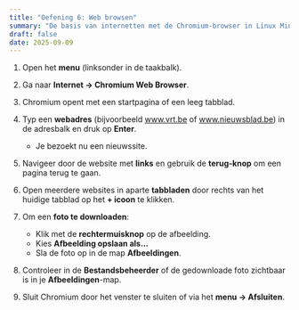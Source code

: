 ```yaml
---
title: "Oefening 6: Web browsen"
summary: "De basis van internetten met de Chromium-browser in Linux Mint."
draft: false
date: 2025-09-09
---
```


1) Open het **menu** (linksonder in de taakbalk).  

2) Ga naar **Internet → Chromium Web Browser**.  

3) Chromium opent met een startpagina of een leeg tabblad.  

4) Typ een **webadres** (bijvoorbeeld www.vrt.be of www.nieuwsblad.be) in de adresbalk en druk op **Enter**.  
   - Je bezoekt nu een nieuwssite.  

5) Navigeer door de website met **links** en gebruik de **terug-knop** om een pagina terug te gaan.  

6) Open meerdere websites in aparte **tabbladen** door rechts van het huidige tabblad op het **+ icoon** te klikken.  

7) Om een **foto te downloaden**:  
   - Klik met de **rechtermuisknop** op de afbeelding.  
   - Kies **Afbeelding opslaan als...**  
   - Sla de foto op in de map **Afbeeldingen**.  

8) Controleer in de **Bestandsbeheerder** of de gedownloade foto zichtbaar is in je **Afbeeldingen**-map.  

9) Sluit Chromium door het venster te sluiten of via het **menu → Afsluiten**.
